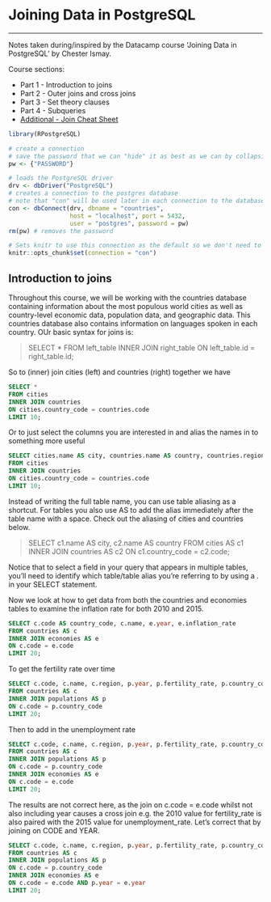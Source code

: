 # Joining Data in PostgreSQL
***
Notes taken during/inspired by the Datacamp course 'Joining Data in PostgreSQL' by Chester Ismay. 

Course sections:

* Part 1 - Introduction to joins
* Part 2 - Outer joins and cross joins
* Part 3 - Set theory clauses
* Part 4 - Subqueries
* [Additional - Join Cheat Sheet](http://stevestedman.com/vzAph)

```r
library(RPostgreSQL)

# create a connection
# save the password that we can "hide" it as best as we can by collapsing it
pw <- {"PASSWORD"}

# loads the PostgreSQL driver
drv <- dbDriver("PostgreSQL")
# creates a connection to the postgres database
# note that "con" will be used later in each connection to the database
con <- dbConnect(drv, dbname = "countries",
                 host = "localhost", port = 5432,
                 user = "postgres", password = pw)
rm(pw) # removes the password

# Sets knitr to use this connection as the default so we don't need to specify it for every chunk
knitr::opts_chunk$set(connection = "con")
```


## Introduction to joins

Throughout this course, we will be working with the countries database containing information about the most populous world cities as well as country-level economic data, population data, and geographic data. This countries database also contains information on languages spoken in each country.  OUr basic syntax for joins is:

> SELECT *
  FROM left_table
  INNER JOIN right_table
  ON left_table.id = right_table.id;
  
So to (inner) join cities (left) and countries (right) together we have 

```sql
SELECT * 
FROM cities
INNER JOIN countries
ON cities.country_code = countries.code
LIMIT 10;
```

Or to just select the columns you are interested in and alias the names in to something more useful

```sql
SELECT cities.name AS city, countries.name AS country, countries.region 
FROM cities
INNER JOIN countries
ON cities.country_code = countries.code
LIMIT 10;
```

Instead of writing the full table name, you can use table aliasing as a shortcut. For tables you also use AS to add the alias immediately after the table name with a space. Check out the aliasing of cities and countries below.

> SELECT c1.name AS city, c2.name AS country
  FROM cities AS c1
  INNER JOIN countries AS c2
  ON c1.country_code = c2.code;

Notice that to select a field in your query that appears in multiple tables, you'll need to identify which table/table alias you're referring to by using a . in your SELECT statement.

Now we look at how to get data from both the countries and economies tables to examine the inflation rate for both 2010 and 2015.

```sql
SELECT c.code AS country_code, c.name, e.year, e.inflation_rate
FROM countries AS c
INNER JOIN economies AS e
ON c.code = e.code
LIMIT 20;
```

To get the fertility rate over time

```sql
SELECT c.code, c.name, c.region, p.year, p.fertility_rate, p.country_code
FROM countries AS c
INNER JOIN populations AS p
ON c.code = p.country_code
LIMIT 20;
```

Then to add in the unemployment rate

```sql
SELECT c.code, c.name, c.region, p.year, p.fertility_rate, p.country_code, e.year, e.unemployment_rate
FROM countries AS c
INNER JOIN populations AS p
ON c.code = p.country_code
INNER JOIN economies AS e
ON c.code = e.code
LIMIT 20;
```

The results are not correct here, as the join on c.code = e.code whilst not also including year causes a cross join e.g. the 2010 value for fertility_rate is also paired with the 2015 value for unemployment_rate. Let's correct that by joining on CODE and YEAR.

```sql
SELECT c.code, c.name, c.region, p.year, p.fertility_rate, p.country_code, e.year, e.unemployment_rate
FROM countries AS c
INNER JOIN populations AS p
ON c.code = p.country_code
INNER JOIN economies AS e
ON c.code = e.code AND p.year = e.year
LIMIT 20;
```


